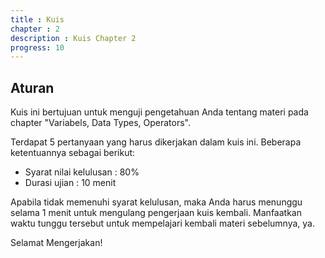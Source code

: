 ```yaml
---
title : Kuis
chapter : 2
description : Kuis Chapter 2
progress: 10
---
```


## Aturan

Kuis ini bertujuan untuk menguji pengetahuan Anda tentang materi pada chapter "Variabels, Data Types, Operators".

Terdapat 5 pertanyaan yang harus dikerjakan dalam kuis ini. Beberapa ketentuannya sebagai berikut:

- Syarat nilai kelulusan : 80%
- Durasi ujian : 10 menit

Apabila tidak memenuhi syarat kelulusan, maka Anda harus menunggu selama 1 menit untuk mengulang pengerjaan kuis kembali. Manfaatkan waktu tunggu tersebut untuk mempelajari kembali materi sebelumnya, ya.

Selamat Mengerjakan!

<StartQuizButton/>
